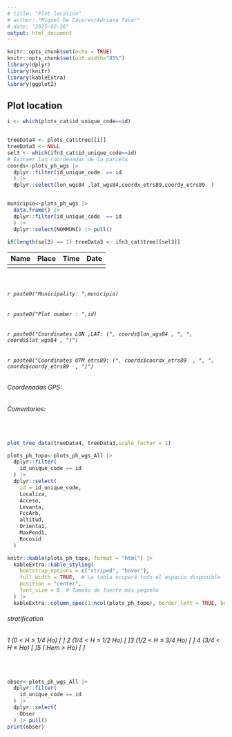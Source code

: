 ```yaml
---
# title: "Plot location"
# author: "Miquel De Cáceres/Adriana Tovar"
# date: "2025-02-26"
output: html_document
---
```


```r
knitr::opts_chunk$set(echo = TRUE)
knitr::opts_chunk$set(out.width="85%")
library(dplyr)
library(knitr)
library(kableExtra)
library(ggplot2)
```

## Plot location

```r

i <- which(plots_cat$id_unique_code==id)


treeData4 <- plots_cat$tree[[i]]
treeData3 <- NULL
sel3 <- which(ifn3_cat$id_unique_code==id)
# Extraer las coordenadas de la parcela
coords<-plots_ph_wgs |> 
  dplyr::filter(id_unique_code  == id
  ) |> 
  dplyr::select(lon_wgs84 ,lat_wgs84,coordx_etrs89,coordy_etrs89  ) 


municipio<-plots_ph_wgs |> 
  data.frame() |> 
  dplyr::filter(id_unique_code  == id
  ) |> 
  dplyr::select(NOMMUNI) |> pull()

if(length(sel3) == 1) treeData3 <- ifn3_cat$tree[[sel3]]

```

|  Name   | Place     | Time | Date  |
|---------|-----------|------|-------|
|         |           |      |       |

<br>

###### `r paste0("Municipality: ",municipio)`

###### `r paste0("Plot number : ",id)`

###### `r paste0("Coordinates LON ,LAT: (", coords$lon_wgs84 , ", ", coords$lat_wgs84 , ")")`

###### `r paste0("Coordinates UTM etrs89: (", coords$coordx_etrs89  , ", ", coords$coordy_etrs89  , ")")`

###### Coordenadas GPS:

###### Comentarios:

<br>

```r
plot_tree_data(treeData4, treeData3,scale_factor = 1)
```

```r

plots_ph_topo<-plots_ph_wgs_All |> 
  dplyr::filter(
    id_unique_code == id
  ) |> 
  dplyr::select(
    id = id_unique_code,
    Localiza,
    Acceso,
    Levanta,
    FccArb,
    altitud,
    Orienta1,
    MaxPend1,
    Rocosid
  )
```

```r
knitr::kable(plots_ph_topo, format = "html") |> 
  kableExtra::kable_styling(
    bootstrap_options = c("striped", "hover"),
    full_width = TRUE,  # La tabla ocupará todo el espacio disponible
    position = "center",
    font_size = 8  # Tamaño de fuente más pequeño
  ) |> 
  kableExtra::column_spec(1:ncol(plots_ph_topo), border_left = TRUE, border_right = TRUE)

```

###### stratification

###### 1 (0 \< H ≤ 1/4 Ho) [ ] 2 (1/4 \< H ≤ 1/2 Ho) [ ]3 (1/2 \< H ≤ 3/4 Ho) [ ] 4 (3/4 \< H ≤ Ho) [ ]5 ( Hem \> Ho) [ ]

<br>

```r

obser<-plots_ph_wgs_All |> 
  dplyr::filter(
    id_unique_code == id
  ) |> 
  dplyr::select(
    Obser
  ) |> pull()
print(obser)
```
